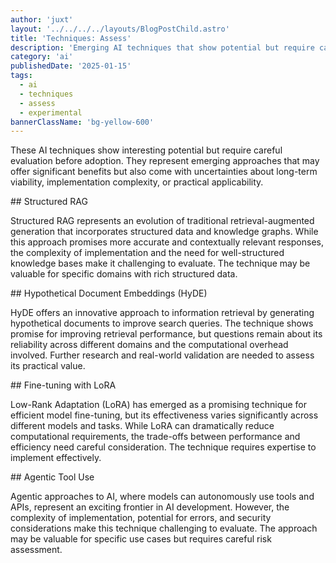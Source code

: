 ```yaml
---
author: 'juxt'
layout: '../../../../layouts/BlogPostChild.astro'
title: 'Techniques: Assess'
description: 'Emerging AI techniques that show potential but require careful evaluation before adoption'
category: 'ai'
publishedDate: '2025-01-15'
tags:
  - ai
  - techniques
  - assess
  - experimental
bannerClassName: 'bg-yellow-600'
---
```


These AI techniques show interesting potential but require careful evaluation before adoption. They represent emerging approaches that may offer significant benefits but also come with uncertainties about long-term viability, implementation complexity, or practical applicability.

<div data-radar='true' data-meta='{"label":"Structured RAG"}' />
## Structured RAG

Structured RAG represents an evolution of traditional retrieval-augmented generation that incorporates structured data and knowledge graphs. While this approach promises more accurate and contextually relevant responses, the complexity of implementation and the need for well-structured knowledge bases make it challenging to evaluate. The technique may be valuable for specific domains with rich structured data.

<div
  data-radar='true'
  data-meta='{"label":"Hypothetical Document Embeddings (HyDE)"}'
/>
## Hypothetical Document Embeddings (HyDE)

HyDE offers an innovative approach to information retrieval by generating hypothetical documents to improve search queries. The technique shows promise for improving retrieval performance, but questions remain about its reliability across different domains and the computational overhead involved. Further research and real-world validation are needed to assess its practical value.

<div data-radar='true' data-meta='{"label":"Fine-tuning with LoRA"}' />
## Fine-tuning with LoRA

Low-Rank Adaptation (LoRA) has emerged as a promising technique for efficient model fine-tuning, but its effectiveness varies significantly across different models and tasks. While LoRA can dramatically reduce computational requirements, the trade-offs between performance and efficiency need careful consideration. The technique requires expertise to implement effectively.

<div data-radar='true' data-meta='{"label":"Agentic Tool Use"}' />
## Agentic Tool Use

Agentic approaches to AI, where models can autonomously use tools and APIs, represent an exciting frontier in AI development. However, the complexity of implementation, potential for errors, and security considerations make this technique challenging to evaluate. The approach may be valuable for specific use cases but requires careful risk assessment.
